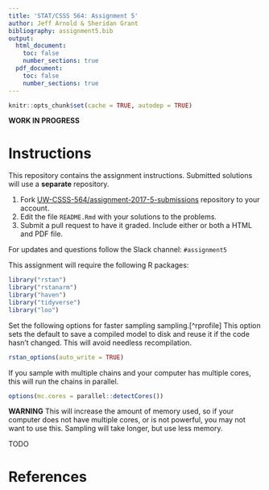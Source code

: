 ```yaml
---
title: 'STAT/CSSS 564: Assignment 5'
author: Jeff Arnold & Sheridan Grant
bibliography: assignment5.bib
output:
  html_document:
    toc: false
    number_sections: true
  pdf_document:
    toc: false
    number_sections: true    
---
```


```r
knitr::opts_chunk$set(cache = TRUE, autodep = TRUE)
```

**WORK IN PROGRESS**

# Instructions {-}

This repository contains the assignment instructions.
Submitted solutions will use a **separate** repository.

1. Fork [UW-CSSS-564/assignment-2017-5-submissions](https://github.com/UW-CSSS-564/assignment-2017-5-submissions) repository to your account.
2. Edit the file `README.Rmd` with your solutions to the problems.
3. Submit a pull request to have it graded. Include either or both a HTML and PDF file.

For updates and questions follow the Slack channel: `#assignment5`

This assignment will require the following R packages:
```r
library("rstan")
library("rstanarm")
library("haven")
library("tidyverse")
library("loo")
```

Set the following options for faster sampling sampling.[^rprofile]
This option sets the default to save a compiled model to disk and reuse it if the code hasn't changed.
This will avoid needless recompilation.
```r
rstan_options(auto_write = TRUE)
```
If you sample with multiple chains and your computer has multiple cores, this will run the chains in parallel.
```r
options(mc.cores = parallel::detectCores())
```
**WARNING** This will increase the amount of memory used, so if your computer does not have multiple cores, or is not powerful, you may not want to use this.
Sampling will take longer, but use less memory.


TODO


# References {-}
